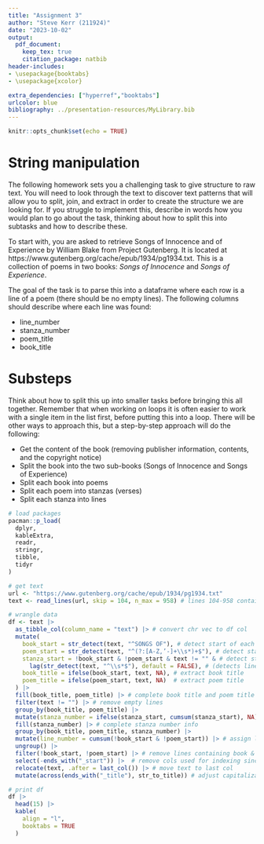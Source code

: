 ```yaml
---
title: "Assignment 3"
author: "Steve Kerr (211924)"
date: "2023-10-02"
output: 
  pdf_document:
    keep_tex: true
    citation_package: natbib
header-includes:
- \usepackage{booktabs}
- \usepackage{xcolor}

extra_dependencies: ["hyperref","booktabs"]
urlcolor: blue
bibliography: ../presentation-resources/MyLibrary.bib
---
```


```r
knitr::opts_chunk$set(echo = TRUE)
```

# String manipulation

The following homework sets you a challenging task to give structure to raw text. You will need to look through the text to discover text patterns that will allow you to split, join, and extract in order to create the structure we are looking for. If you struggle to implement this, describe in words how you would plan to go about the task, thinking about how to split this into subtasks and how to describe these. 

To start with, you are asked to retrieve Songs of Innocence and of Experience by William Blake from Project Gutenberg. It is located at https://www.gutenberg.org/cache/epub/1934/pg1934.txt. This is a collection of
poems in two books: *Songs of Innocence* and *Songs of Experience*.

The goal of the task is to parse this into a dataframe where each row is a line of a poem (there should be no empty lines). The following columns should describe where each line was found:

- line_number
- stanza_number
- poem_title
- book_title

# Substeps

Think about how to split this up into smaller tasks before bringing this all together. Remember that when working on loops it is often easier to work with a single item in the list first, before putting this into a loop. There will be other ways to approach this, but a step-by-step approach will do the following:

- Get the content of the book (removing publisher information, contents, and the copyright notice)
- Split the book into the two sub-books (Songs of Innocence and Songs of Experience)
- Split each book into poems
- Split each poem into stanzas (verses)
- Split each stanza into lines
    
```r
# load packages
pacman::p_load(
  dplyr,
  kableExtra,
  readr,
  stringr,
  tibble,
  tidyr
)

# get text
url <- "https://www.gutenberg.org/cache/epub/1934/pg1934.txt"
text <- read_lines(url, skip = 104, n_max = 958) # lines 104-958 contain content we want

# wrangle data
df <- text |> 
  as_tibble_col(column_name = "text") |> # convert chr vec to df col 
  mutate(
    book_start = str_detect(text, "^SONGS OF"), # detect start of each book
    poem_start = str_detect(text, "^(?:[A-Z,’-]+\\s*)+$"), # detect start of each poem
    stanza_start = !book_start & !poem_start & text != "" & # detect start of each stanza
      lag(str_detect(text, "^\\s*$"), default = FALSE), # (detects lines that follow line breaks)
    book_title = ifelse(book_start, text, NA), # extract book title
    poem_title = ifelse(poem_start, text, NA)  # extract poem title
  ) |> 
  fill(book_title, poem_title) |> # complete book title and poem title info 
  filter(text != "") |> # remove empty lines
  group_by(book_title, poem_title) |> 
  mutate(stanza_number = ifelse(stanza_start, cumsum(stanza_start), NA)) |> # assign stanza number
  fill(stanza_number) |> # complete stanza number info
  group_by(book_title, poem_title, stanza_number) |> 
  mutate(line_number = cumsum(!book_start & !poem_start)) |> # assign line number
  ungroup() |> 
  filter(!book_start, !poem_start) |> # remove lines containing book & poem titles
  select(-ends_with("_start")) |>  # remove cols used for indexing since no longer needed
  relocate(text, .after = last_col()) |> # move text to last col
  mutate(across(ends_with("_title"), str_to_title)) # adjust capitalization of titles

# print df
df |> 
  head(15) |> 
  kable(
    align = "l",
    booktabs = TRUE
  ) 
```
